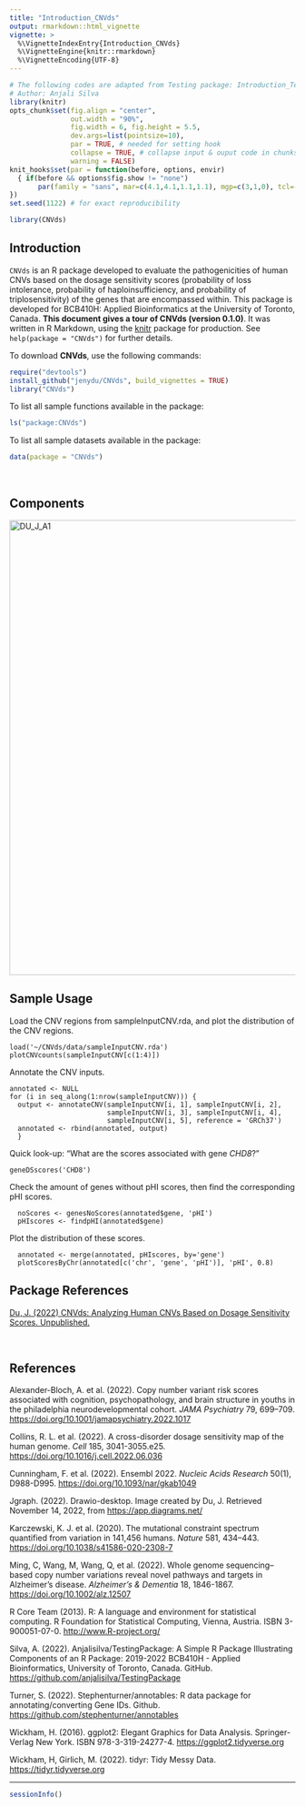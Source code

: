 ```yaml
---
title: "Introduction_CNVds"
output: rmarkdown::html_vignette
vignette: >
  %\VignetteIndexEntry{Introduction_CNVds}
  %\VignetteEngine{knitr::rmarkdown}
  %\VignetteEncoding{UTF-8}
---
```


```r
# The following codes are adapted from Testing package: Introduction_TestPackage.Rmd
# Author: Anjali Silva
library(knitr)
opts_chunk$set(fig.align = "center", 
               out.width = "90%",
               fig.width = 6, fig.height = 5.5,
               dev.args=list(pointsize=10),
               par = TRUE, # needed for setting hook 
               collapse = TRUE, # collapse input & ouput code in chunks
               warning = FALSE)
knit_hooks$set(par = function(before, options, envir)
  { if(before && options$fig.show != "none") 
       par(family = "sans", mar=c(4.1,4.1,1.1,1.1), mgp=c(3,1,0), tcl=-0.5)
})
set.seed(1122) # for exact reproducibility
```

```r
library(CNVds)
```

## Introduction

`CNVds` is an R package developed to evaluate the pathogenicities of human CNVs based on the dosage sensitivity scores (probability of loss intolerance, probability of haploinsufficiency, and probability of triplosensitivity) of the genes that are encompassed within. This package is developed for BCB410H: Applied Bioinformatics at the University of Toronto, Canada. **This document gives a tour of CNVds (version 0.1.0)**. It was written in R Markdown, using the [knitr](https://cran.r-project.org/package=knitr) package for production. See `help(package = "CNVds")` for further details.

To download **CNVds**, use the following commands:

``` r
require("devtools")
install_github("jenydu/CNVds", build_vignettes = TRUE)
library("CNVds")
```

To list all sample functions available in the package:

``` r
ls("package:CNVds")
```

To list all sample datasets available in the package:

``` r
data(package = "CNVds")
```

<br>

## Components

<img src="DU_J_A1.png" alt="DU_J_A1" width="800"/>

## Sample Usage

Load the CNV regions from sampleInputCNV.rda, and plot the distribution of the CNV regions.

    load('~/CNVds/data/sampleInputCNV.rda')
    plotCNVcounts(sampleInputCNV[c(1:4)])

Annotate the CNV inputs.

    annotated <- NULL
    for (i in seq_along(1:nrow(sampleInputCNV))) {
      output <- annotateCNV(sampleInputCNV[i, 1], sampleInputCNV[i, 2],                       
                            sampleInputCNV[i, 3], sampleInputCNV[i, 4],
                            sampleInputCNV[i, 5], reference = 'GRCh37')
      annotated <- rbind(annotated, output)
      }

Quick look-up: "What are the scores associated with gene *CHD8*?"

    geneDSscores('CHD8')

Check the amount of genes without pHI scores, then find the corresponding pHI scores.

      noScores <- genesNoScores(annotated$gene, 'pHI')
      pHIscores <- findpHI(annotated$gene)

Plot the distribution of these scores.

      annotated <- merge(annotated, pHIscores, by='gene')
      plotScoresByChr(annotated[c('chr', 'gene', 'pHI')], 'pHI', 0.8)

## Package References

[Du, J. (2022) CNVds: Analyzing Human CNVs Based on Dosage
  Sensitivity Scores. Unpublished.](https://github.com/jenydu/CNVds)

<br>

## References

Alexander-Bloch, A. et al. (2022). Copy number variant risk scores associated with cognition, psychopathology, and brain structure in youths in the philadelphia neurodevelopmental cohort. *JAMA Psychiatry* 79, 699--709. <https://doi.org/10.1001/jamapsychiatry.2022.1017>

Collins, R. L. et al. (2022). A cross-disorder dosage sensitivity map of the human genome. *Cell* 185, 3041-3055.e25. <https://doi.org/10.1016/j.cell.2022.06.036>

Cunningham, F. et al. (2022). Ensembl 2022. *Nucleic Acids Research* 50(1), D988-D995. <https://doi.org/10.1093/nar/gkab1049>

Jgraph. (2022). Drawio-desktop. Image created by Du, J. Retrieved November 14, 2022, from <https://app.diagrams.net/>

Karczewski, K. J. et al. (2020). The mutational constraint spectrum quantified from variation in 141,456 humans. *Nature* 581, 434--443. <https://doi.org/10.1038/s41586-020-2308-7>

Ming, C, Wang, M, Wang, Q, et al. (2022). Whole genome sequencing--based copy number variations reveal novel pathways and targets in Alzheimer's disease. *Alzheimer's & Dementia* 18, 1846-1867. <https://doi.org/10.1002/alz.12507>

R Core Team (2013). R: A language and environment for statistical computing. R Foundation for Statistical Computing, Vienna, Austria. ISBN 3-900051-07-0. <http://www.R-project.org/>

Silva, A. (2022). Anjalisilva/TestingPackage: A Simple R Package Illustrating Components of an R Package: 2019-2022 BCB410H - Applied Bioinformatics, University of Toronto, Canada. GitHub. <https://github.com/anjalisilva/TestingPackage>

Turner, S. (2022). Stephenturner/annotables: R data package for annotating/converting Gene IDs. Github. <https://github.com/stephenturner/annotables>

Wickham, H. (2016). ggplot2: Elegant Graphics for Data Analysis. Springer-Verlag New York. ISBN 978-3-319-24277-4. <https://ggplot2.tidyverse.org>

Wickham, H, Girlich, M. (2022). tidyr: Tidy Messy Data. <https://tidyr.tidyverse.org>

------------------------------------------------------------------------

```r
sessionInfo()
```
